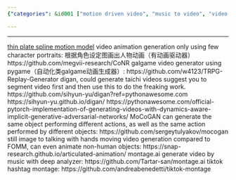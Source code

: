 ```yaml
---
{"categories": &id001 ["motion driven video", "music to video", "video generator"], "category": "Generative Adversarial Networks (GANs)", "date": "2022-05-29 03:52:26", "description": "This article delves into various methods and tools, including CoNR, digan, MoCoGAN, TRPG Replay Generator, Montage.ai, and TikTok montages, that employ techniques such as GANs and thin-plate spline motion models to create videos from images or portraits.", "tags": *id001, "title": "GAN Generating video Motion Driven Still Image to Video"}

---
```


------
[thin plate spline motion model](https://github.com/yoyo-nb/thin-plate-spline-motion-model)
video animation generation only using few character portraits: 根据角色设定图画出人物动画（有动画驱动器）
https://github.com/megvii-research/CoNR
galgame video generator using pygame（自动化类galgame动画生成器）:
https://github.com/w4123/TRPG-Replay-Generator
digan, could generate taichi videos
suggest you to segment video first and then use this to do the freaking work.
https://github.com/sihyun-yu/digan?ref=pythonawesome.com
https://sihyun-yu.github.io/digan/
https://pythonawesome.com/official-pytorch-implementation-of-generating-videos-with-dynamics-aware-implicit-generative-adversarial-networks/
MoCoGAN can generate the same object performing different actions, as well as the same action performed by different objects:
https://github.com/sergeytulyakov/mocogan
still image to talking with hands moving video generation compared to FOMM, can even animate non-human objects:
https://snap-research.github.io/articulated-animation/
montage.ai generate video by music with deep analyzer:
https://github.com/Tartar-san/montage.ai
tiktok hashtag montage:
https://github.com/andreabenedetti/tiktok-montage
